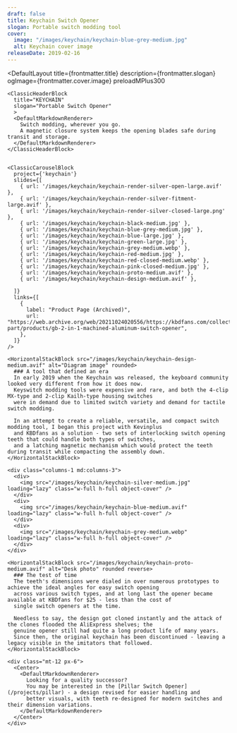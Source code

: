 ```yaml
---
draft: false
title: Keychain Switch Opener
slogan: Portable switch modding tool
cover:
  image: "/images/keychain/keychain-blue-grey-medium.jpg"
  alt: Keychain cover image
releaseDate: 2019-02-16
---
```


<DefaultLayout 
  title={frontmatter.title} 
  description={frontmatter.slogan}
  ogImage={frontmatter.cover.image}
  preloadMPlus300
>

  <ClassicBlurredHeader src={frontmatter.cover.image} />

  <div class="container mx-auto">

    <ClassicHeaderBlock 
      title="KEYCHAIN"
      slogan="Portable Switch Opener"
      >
      <DefaultMarkdownRenderer>
        Switch modding, wherever you go.  
        A magnetic closure system keeps the opening blades safe during transit and storage.
      </DefaultMarkdownRenderer>
    </ClassicHeaderBlock>


    <ClassicCarouselBlock 
      project={'keychain'} 
      slides={[
        { url: '/images/keychain/keychain-render-silver-open-large.avif' },
        { url: '/images/keychain/keychain-render-silver-fitment-large.avif' },
        { url: '/images/keychain/keychain-render-silver-closed-large.png' },
        { url: '/images/keychain/keychain-black-medium.jpg' },
        { url: '/images/keychain/keychain-blue-grey-medium.jpg' },
        { url: '/images/keychain/keychain-blue-large.jpg' },
        { url: '/images/keychain/keychain-green-large.jpg' },
        { url: '/images/keychain/keychain-grey-medium.webp' },
        { url: '/images/keychain/keychain-red-medium.jpg' },
        { url: '/images/keychain/keychain-red-closed-medium.webp' },
        { url: '/images/keychain/keychain-pink-closed-medium.jpg' },
        { url: '/images/keychain/keychain-proto-medium.avif' },
        { url: '/images/keychain/keychain-design-medium.avif' },
        
      ]} 
      links={[
        {
          label: "Product Page (Archived)",
          url: "https://web.archive.org/web/20211024020556/https://kbdfans.com/collections/keyboard-part/products/gb-2-in-1-machined-aluminum-switch-opener",
        },
      ]}
    />

    <HorizontalStackBlock src="/images/keychain/keychain-design-medium.avif" alt="Diagram image" rounded>
      ### A tool that defined an era
      In early 2019 when the Keychain was released, the keyboard community looked very different from how it does now.  
      Keyswitch modding tools were expensive and rare, and both the 4-clip MX-type and 2-clip Kailh-type housing switches 
      were in demand due to limited switch variety and demand for tactile switch modding.  

      In an attempt to create a reliable, versatile, and compact switch modding tool, I began this project with Kevinplus 
      and KBDfans as a solution - two sets of interlocking switch opening teeth that could handle both types of switches, 
      and a latching magnetic mechanism which would protect the teeth during transit while compacting the assembly down.  
    </HorizontalStackBlock>

    <div class="columns-1 md:columns-3">
      <div>
        <img src="/images/keychain/keychain-silver-medium.jpg" loading="lazy" class="w-full h-full object-cover" />
      </div>
      <div>
        <img src="/images/keychain/keychain-blue-medium.avif" loading="lazy" class="w-full h-full object-cover" />
      </div>
      <div>
        <img src="/images/keychain/keychain-grey-medium.webp" loading="lazy" class="w-full h-full object-cover" />
      </div>
    </div>

    <HorizontalStackBlock src="/images/keychain/keychain-proto-medium.avif" alt="Desk photo" rounded reverse>
      ### The test of time
      The teeth's dimensions were dialed in over numerous prototypes to achieve the ideal angles for easy switch opening 
      across various switch types, and at long last the opener became available at KBDfans for $25 - less than the cost of 
      single switch openers at the time.  

      Needless to say, the design got cloned instantly and the attack of the clones flooded the AliExpress shelves; the 
      genuine opener still had quite a long product life of many years.  
      Since then, the original keychain has been discontinued - leaving a legacy visible in the imitators that followed.  
    </HorizontalStackBlock>

    <div class="mt-12 px-6">
      <Center>
        <DefaultMarkdownRenderer>
          Looking for a quality successor?  
          You may be interested in the [Pillar Switch Opener](/projects/pillar) - a design revised for easier handling and 
          better visuals, with teeth re-designed for modern switches and their dimension variations.  
        </DefaultMarkdownRenderer>
      </Center>
    </div>

  </div>

</DefaultLayout>